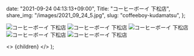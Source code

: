 
  date: "2021-09-24 04:13:13+09:00",
  Title: "コーヒーボーイ 下松店",
  share_img: "/images/2021_09_24_5.jpg",
  slug: "coffeeboy-kudamatsu",
};

![コーヒーボーイ 下松店](/images/2021_09_24_1.jpg)
![コーヒーボーイ 下松店](/images/2021_09_24_2.jpg)
![コーヒーボーイ 下松店](/images/2021_09_24_3.jpg)
![コーヒーボーイ 下松店](/images/2021_09_24_4.jpg)
![コーヒーボーイ 下松店](/images/2021_09_24_5.jpg)

  <>
    <Head>
      <title>{meta.Title} | 異郷好実</title>
    </Head>
    <PostLayout meta={meta}>{children}</PostLayout>
  </>
);
